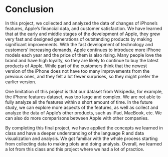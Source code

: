 # Conclusion

In this project, we collected and analyzed the data of changes of iPhone’s features, Apple’s financial data, and customer satisfaction. We have learned that at the early and middle stages of the development of Apple, they grew very fast and designed generations of outstanding products by making significant improvements. With the fast development of technology and customers' increasing demands, Apple continues to introduce more iPhone models each year and the price of them is also rising. Many people love the brand and have high loyalty, so they are likely to continue to buy the latest products of Apple. While part of the customers think that the newest version of the iPhone does not have too many improvements from the previous ones, and they felt a lot fewer surprises, so they might prefer the earlier version.


One limitation of this project is that our dataset from Wikipedia, for example, the iPhone features dataset, was too large and complex. We are not able to fully analyze all the features within a short amount of time. In the future study, we can explore more aspects of the features, as well as collect and analyze the data of Apple’s other products, such as iPad, MacBook, etc. We can also do more comparisons between Apple with other companies.


By completing this final project, we have applied the concepts we learned in class and have a deeper understanding of the language R and data visualization and analysis. We got familiar with the whole process starting from collecting data to making plots and doing analysis. Overall, we learned a lot from this class and this project where we had a lot of practice.
